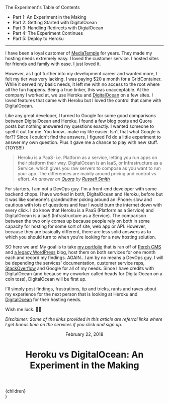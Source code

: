 
<div className="blog__toc">
  <p>The Experiment's Table of Contents</p>
  <ul>
    <li>
      <Link href="/writings/heroku-vs-digitalocean/an-experiment-in-the-making">
        <a class="current">Part 1: An Experiment in the Making</a>
      </Link>
    </li>
    <li>
      <Link href="/writings/heroku-vs-digitalocean/getting-started-with-digitalocean">
        <a>Part 2: Getting Started with DigitalOcean</a>
      </Link>
    </li>
    <li>
      <Link href="/writings/heroku-vs-digitalocean/handling-redirects-with-digitalocean">
        <a>Part 3: Handling Redirects with DigialOcean</a>
      </Link>
    </li>
    <li>
      <Link href="/writings/heroku-vs-digitalocean/the-experiment-continues">
        <a>Part 4: The Experiment Continues</a>
      </Link>
    </li>
    <li>
      <Link href="/writings/heroku-vs-digitalocean/deploying-to-heroku">
        <a>Part 5: Deploy to Heroku</a>
      </Link>
    </li>
  </ul>
</div>

---

I have been a loyal customer of [MediaTemple](http://bit.ly/2hnP7tF) for years. They made my hosting needs extremely easy. I loved the customer service. I hosted sites for friends and family with ease. I just loved it.

However, as I got further into my development career and wanted more, I felt my tier was very lacking. I was paying $20 a month for a GridContainer. While it served my basic needs, it left me with no access to the root where all the fun happens. Being a true tinker, this was unacceptable. At the company I worked at, we use Heroku and [DigitalOcean](https://m.do.co/c/0d5110e21375) on a few sites. I loved features that came with Heroku but I loved the control that came with DigitalOcean.

Like any great developer, I turned to Google for some good comparisons between DigitalOcean and Heroku. I found a few blog posts and Quora posts but nothing answered my questions exactly. I wanted someone to spell it out for me. You know…make my life easier. Isn't that what Google is for?? Since I couldn't find the answers, I figured I'd do a little experiment to answer my own question. Plus it gave me a chance to play with new stuff. (TOYS!!!)

> Heroku is a PaaS - i.e. Platform as a service, letting you run apps on their platform their way. DigitalOcean is an IaaS, or Infrastructure as a Service, which gives you raw servers to compose as you want to run your app. The differences are mainly around pricing and control vs effort.
  *An answer on [Quora](https://www.quora.com/What-is-better-Heroku-or-Digital-Ocean) by [Russell Smith](https://www.quora.com/profile/Russell-Smith-1)*

For starters, I am not a DevOps guy. I'm a front-end developer with some backend chops. I have worked in both, DigitalOcean and Heroku, before but it was like someone's grandmother poking around an iPhone: slow and cautious with lots of questions and fear I would burn the internet down with every click. I do know that Heroku is a PaaS (Platform as a Service) and DigitalOcean is a IaaS (Infrastructure as a Service). The comparison between the two only comes up because people rely on both in some capacity for hosting for some sort of site, web app or API. However, because they are basically different, there are less solid answers as to which you should turn to when you're looking for a new hosting solution.

SO here we are! My goal is to take [my portfolio](https://www.standingdreams.com) that is ran off of [Perch CMS](https://grabaperch.com/ref/roger6/) and [a legacy WordPress](http://www.standingdreams.com/lifestyle) blog, host them on both services for one month each and record my findings. AGAIN…I am by no means a DevOps guy. I will be depending the services' documentation, customer service reps, [StackOverflow](https://stackoverflow.com/users/4240495/douglas-rogers) and Google for all of my needs. Since I have credits with DigitalOcean (and because my coworker called heads for DigitalOcean on a coin toss), DigitalOcean will be first up.

I'll simply post findings, frustrations, tip and tricks, rants and raves about my experience for the next person that is looking at Heroku and [DigitalOcean](https://m.do.co/c/0d5110e21375) for their hosting needs.

Wish me luck. 👍🏾

*Disclaimer: Some of the links provided in this article are referral links where I get bonus time on the services if you click and sign up.*

  <Layout>
    <div className="container">
      <div className="blog">
        <header className="blog__header">
          <p className="blog__date">February 22, 2018</p>
          <h1 className="blog__heading">Heroku vs DigitalOcean: An Experiment in the Making</h1>
        </header>
        <div className="blog__content">
          {children}
        </div>
      </div>
    </div>
  </Layout>
)